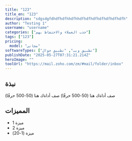 ```yaml
---
title: "123"
title_en: "123"
description: "sdgsdgfdhdfhdfhhdfhhdfhdfhdfhdfhdfhdfhdfh"
author: "Testing 1"
username: "username"
categories: ["جذب العملاء والاحتفاظ بهم"]
tags: ["123"]
pricing:
  model: "مجاني"
softwareTypes: ["تطبيق ويب", "تطبيق جوال"]
publishDate: "2025-05-27T07:31:21.214Z"
heroImage: ""
toolUrl: "https://mail.zoho.com/zm/#mail/folder/inbox"
---
```

## نبذة
صف أداةك هنا (50-500 حرفًا) صف أداةك هنا (50-500 حرفًا)


## المميزات
- ميزة 1
- ميزة 2
- ميزة (1-20)